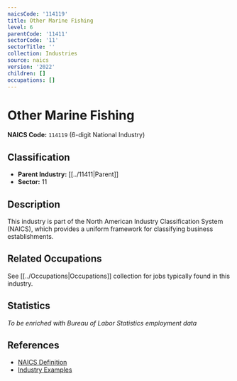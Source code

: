 ```yaml
---
naicsCode: '114119'
title: Other Marine Fishing
level: 6
parentCode: '11411'
sectorCode: '11'
sectorTitle: ''
collection: Industries
source: naics
version: '2022'
children: []
occupations: []
---
```

# Other Marine Fishing

**NAICS Code:** `114119` (6-digit National Industry)

## Classification

- **Parent Industry:** [[../11411|Parent]]
- **Sector:** 11

## Description

This industry is part of the North American Industry Classification System (NAICS), which provides a uniform framework for classifying business establishments.

## Related Occupations

See [[../Occupations|Occupations]] collection for jobs typically found in this industry.

## Statistics

*To be enriched with Bureau of Labor Statistics employment data*

## References

- [NAICS Definition](https://www.census.gov/naics/)
- [Industry Examples](https://www.census.gov/naics/2022NAICS/)
